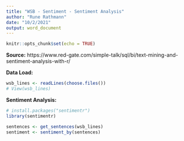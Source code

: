 ```yaml
---
title: "WSB - Sentiment - Sentiment Analysis"
author: "Rune Rathmann"
date: "10/2/2021"
output: word_document
---
```


```r
knitr::opts_chunk$set(echo = TRUE)
```

**Source:**
https://www.red-gate.com/simple-talk/sql/bi/text-mining-and-sentiment-analysis-with-r/

**Data Load:**
```r
wsb_lines <- readLines(choose.files())
# View(wsb_lines)
```


**Sentiment Analysis:**
```r
# install.packages("sentimentr")
library(sentimentr)
```

```r
sentences <- get_sentences(wsb_lines)
sentiment <- sentiment_by(sentences)
```







